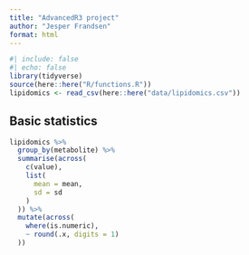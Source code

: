 ```yaml
---
title: "AdvancedR3 project"
author: "Jesper Frandsen"
format: html
---
```


```r
#| include: false
#| echo: false
library(tidyverse)
source(here::here("R/functions.R"))
lipidomics <- read_csv(here::here("data/lipidomics.csv"))
```

## Basic statistics

```r
lipidomics %>%
  group_by(metabolite) %>%
  summarise(across(
    c(value),
    list(
      mean = mean,
      sd = sd
    )
  )) %>%
  mutate(across(
    where(is.numeric),
    ~ round(.x, digits = 1)
  ))
```
